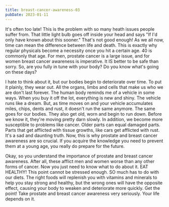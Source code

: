 ```yaml
---
title: breast-cancer-awareness-03
pubDate: 2023-01-11
---
```


It's often too late! This is the problem with so many heath issues people suffer from. That little light bulb goes off inside your head and says "If I'd only have known about this sooner." That's not good enough! As we all now, time can mean the difference between life and death. This is exactly why regular physicals become a necessity once you hit a certain age. 40 is commonly that age. For men, prostate cancer is a large issue, and for women breast cancer awareness is imperative. It IS better to be safe than sorry. So, are you fully in tune with your body? Do you know what's going on these days? 

I hate to think about it, but our bodies begin to deteriorate over time. To put it plainly, they wear out. All the organs, limbs and cells that make us who we are don't last forever. The human body reminds me of a vehicle in some ways. When you buy it off the lot, everything is new and shiny. The vehicle runs like a dream. But, as time moves on and your vehicle accumulates miles, chips, dents and rust, it doesn't run the same anymore. The same goes for our bodies. They also get old, worn and begin to run down. Before we know it, they're moving pretty darn slowly. In addition, we become more susceptible to problems like cancer. Older parts can equal damaged parts. Parts that get afflicted with tissue growths, like cars get afflicted with rust. It's a sad and daunting truth. Now, this is why prostate and breast cancer awareness are so crucial. If you acquire the knowledge you need to prevent them at a young age, you really do prepare for the future. 

Okay, so you understand the importance of prostate and breast cancer awareness. After all, these afflict men and women worse than any other forms of cancer. Now you just need to know what to do about it. EAT HEALTHY! This point cannot be stressed enough. SO much has to do with our diets. The right foods will replenish you with vitamins and minerals to help you stay strong and healthy, but the wrong ones will have the opposite effect, causing your body to weaken and deteriorate more quickly. Get the point! Take prostate and breast cancer awareness very seriously. Your life depends on it.